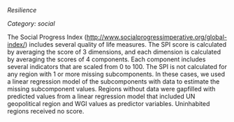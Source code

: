 *Resilience*

*Category: social*

The Social Progress Index ([http://www.socialprogressimperative.org/global-index/](http://www.socialprogressimperative.org/global-index/)) includes several quality of life measures.  The SPI score is calculated by averaging the score of 3 dimensions, and each dimension is calculated by averaging the scores of 4 components.  Each component includes several indicators that are scaled from 0 to 100.  The SPI is not calculated for any region with 1 or more missing subcomponents.  In these cases, we used a linear regression model of the subcomponents with data to estimate the missing subcomponent values.  Regions without data were gapfilled with predicted values from a linear regression model that included UN geopolitical region and WGI values as predictor variables.  Uninhabited regions received no score.  
